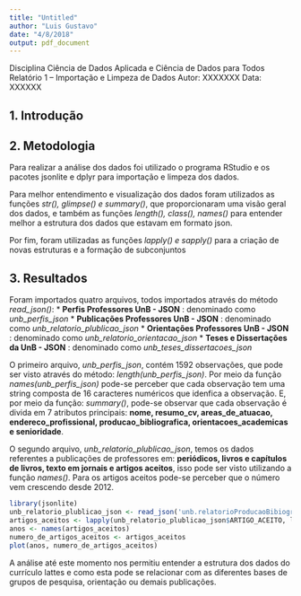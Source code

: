 ```yaml
---
title: "Untitled"
author: "Luis Gustavo"
date: "4/8/2018"
output: pdf_document
---
```


Disciplina Ciência de Dados Aplicada e 
Ciência de Dados para Todos
Relatório 1 – Importação e Limpeza de Dados
Autor: XXXXXXX Data: XXXXXX


## 1. Introdução

## 2. Metodologia
Para realizar a análise dos dados foi utilizado o programa RStudio e os pacotes jsonlite e dplyr para importação e limpeza dos dados.

Para melhor entendimento e visualização dos dados foram utilizados as funções *str(), glimpse() e summary()*, que proporcionaram uma visão geral dos dados, e também as funções *length(), class(), names()* para entender melhor a estrutura dos dados que estavam em formato json.

Por fim, foram utilizadas as funções *lapply() e sapply()* para a criação de novas estruturas e a formação de subconjuntos

## 3. Resultados
Foram importados quatro arquivos, todos importados através do método *read_json()*:
* **Perfis Professores UnB - JSON** : denominado como *unb_perfis_json*
* **Publicações Professores UnB - JSON** : denominado como *unb_relatorio_plublicao_json*
* **Orientações Professores UnB - JSON** : denominado como *unb_relatorio_orientacao_json*
* **Teses e Dissertações da UnB - JSON** : denominado como *unb_teses_dissertacoes_json*

O primeiro arquivo, *unb_perfis_json*, contém 1592 observações, que pode ser visto através do método: *length(unb_perfis_json)*. Por meio da função *names(unb_perfis_json)* pode-se perceber que cada observação tem uma string composta de 16 caracteres numéricos que idenfica a observação. E, por meio da função: *summary()*, pode-se observar que cada observação é divida em 7 atributos principais: **nome, resumo_cv, areas_de_atuacao, endereco_profissional, producao_bibliografica, orientacoes_academicas e senioridade**.

O segundo arquivo, *unb_relatorio_plublicao_json*, temos os dados referentes a publicações de professores em:  **periódicos,
livros e capítulos de livros, texto em jornais e artigos aceitos**, isso pode ser visto utilizando a função *names()*. Para os artigos aceitos pode-se perceber que o número vem crescendo desde 2012.

```r
library(jsonlite)
unb_relatorio_plublicao_json <- read_json('unb.relatorioProducaoBibiografica.json')
artigos_aceitos <- lapply(unb_relatorio_plublicao_json$ARTIGO_ACEITO, length)
anos <- names(artigos_aceitos)
numero_de_artigos_aceitos <- artigos_aceitos
plot(anos, numero_de_artigos_aceitos)
```


A análise até este momento nos permitiu entender a estrutura dos dados do
currículo lattes e como esta pode se relacionar com as diferentes bases de grupos de
pesquisa, orientação ou demais publicações.